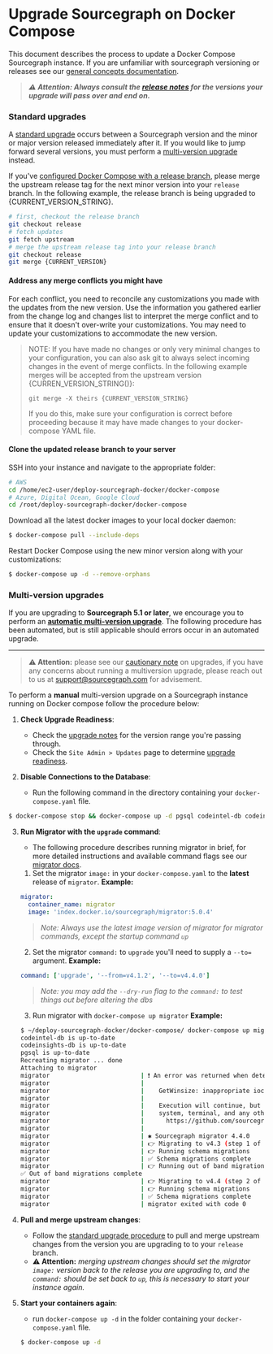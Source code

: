 # Upgrade Sourcegraph on Docker Compose

This document describes the process to update a Docker Compose Sourcegraph instance. If you are unfamiliar with sourcegraph versioning or releases see our [general concepts documentation](/admin/updates/).

> ***⚠️ Attention: Always consult the [release notes](/admin/updates/docker_compose) for the versions your upgrade will pass over and end on.***

### Standard upgrades

A [standard upgrade](/admin/updates/#upgrade-types) occurs between a Sourcegraph version and the minor or major version released immediately after it. If you would like to jump forward several versions, you must perform a [multi-version upgrade](#multi-version-upgrades) instead.

If you've [configured Docker Compose with a release branch](/admin/deploy/docker-compose/#step-1-prepare-the-deployment-repository), please merge the upstream release tag for the next minor version into your `release` branch. In the following example, the release branch is being upgraded to {CURRENT_VERSION_STRING}.

```sh
# first, checkout the release branch
git checkout release
# fetch updates
git fetch upstream
# merge the upstream release tag into your release branch
git checkout release
git merge {CURRENT_VERSION}
```

#### Address any merge conflicts you might have

For each conflict, you need to reconcile any customizations you made with the updates from the new version. Use the information you gathered earlier from the change log and changes list to interpret the merge conflict and to ensure that it doesn't over-write your customizations. You may need to update your customizations to accommodate the new version.

> NOTE: If you have made no changes or only very minimal changes to your configuration, you can also ask git to always select incoming changes in the event of merge conflicts. In the following example merges will be accepted from the upstream version {CURREN_VERSION_STRING()}:
>
> `git merge -X theirs {CURRENT_VERSION_STRING}`
>
> If you do this, make sure your configuration is correct before proceeding because it may have made changes to your docker-compose YAML file.

#### Clone the updated release branch to your server

SSH into your instance and navigate to the appropriate folder:

```sh
# AWS
cd /home/ec2-user/deploy-sourcegraph-docker/docker-compose
# Azure, Digital Ocean, Google Cloud
cd /root/deploy-sourcegraph-docker/docker-compose
```

Download all the latest docker images to your local docker daemon:

```sh
$ docker-compose pull --include-deps
```

Restart Docker Compose using the new minor version along with your customizations:

```sh
$ docker-compose up -d --remove-orphans
```

### Multi-version upgrades

If you are upgrading to **Sourcegraph 5.1 or later**, we encourage you to perform an [**automatic multi-version upgrade**](/admin/updates/automatic). The following procedure has been automated, but is still applicable should errors occur in an automated upgrade.

---

> **⚠️ Attention:** please see our [cautionary note](/admin/updates/#best-practices) on upgrades, if you have any concerns about running a multiversion upgrade, please reach out to us at [support@sourcegraph.com](mailto:support@sourcegraph.com) for advisement.

To perform a **manual** multi-version upgrade on a Sourcegraph instance running on Docker compose follow the procedure below:

1. **Check Upgrade Readiness**:
   - Check the [upgrade notes](/admin/updates/docker_compose#docker-compose-upgrade-notes) for the version range you're passing through.
   - Check the `Site Admin > Updates` page to determine [upgrade readiness](/admin/updates/#upgrade-readiness).

2. **Disable Connections to the Database**:
   - Run the following command in the directory containing your `docker-compose.yaml` file.
  ```sh
  $ docker-compose stop && docker-compose up -d pgsql codeintel-db codeinsights-db
  ```
3. **Run Migrator with the `upgrade` command**:
   - The following procedure describes running migrator in brief, for more detailed instructions and available command flags see our [migrator docs](/admin/updates/migrator/migrator-operations#docker-compose).
    1. Set the migrator `image:` in your `docker-compose.yaml` to the **latest** release of `migrator`. **Example:**
    ```yaml
    migrator:
      container_name: migrator
      image: 'index.docker.io/sourcegraph/migrator:5.0.4'
    ```
    > *Note: Always use the latest image version of migrator for migrator commands, except the startup command `up`*
    2. Set the migrator `command:` to `upgrade` you'll need to supply a `--to=` argument. **Example:**
    ```yaml
    command: ['upgrade', '--from=v4.1.2', '--to=v4.4.0']
    ```
    > *Note: you may add the `--dry-run` flag to the `command:` to test things out before altering the dbs*
    3. Run migrator with `docker-compose up migrator` **Example:**
    ```sh
    $ ~/deploy-sourcegraph-docker/docker-compose/ docker-compose up migrator
    codeintel-db is up-to-date
    codeinsights-db is up-to-date
    pgsql is up-to-date
    Recreating migrator ... done
    Attaching to migrator
    migrator                         | ❗️ An error was returned when detecting the terminal size and capabilities:
    migrator                         |
    migrator                         |    GetWinsize: inappropriate ioctl for device
    migrator                         |
    migrator                         |    Execution will continue, but please report this, along with your operating
    migrator                         |    system, terminal, and any other details, to:
    migrator                         |      https://github.com/sourcegraph/sourcegraph/issues/new
    migrator                         |
    migrator                         | ✱ Sourcegraph migrator 4.4.0
    migrator                         | 👉 Migrating to v4.3 (step 1 of 2)
    migrator                         | 👉 Running schema migrations
    migrator                         | ✅ Schema migrations complete
    migrator                         | 👉 Running out of band migrations [17 18]
    ✅ Out of band migrations complete
    migrator                         | 👉 Migrating to v4.4 (step 2 of 2)
    migrator                         | 👉 Running schema migrations
    migrator                         | ✅ Schema migrations complete
    migrator                         | migrator exited with code 0
    ```

4. **Pull and merge upstream changes**:
   - Follow the [standard upgrade procedure](#standard-upgrades) to pull and merge upstream changes from the version you are upgrading to to your `release` branch.
   - **⚠️ Attention:** *merging upstream changes should set the migrator `image:` version back to the release you are upgrading to, and the `command:` should be set back to `up`, this is necessary to start your instance again.*

5. **Start your containers again**:
   - run `docker-compose up -d` in the folder containing your `docker-compose.yaml` file.
   ```sh
   $ docker-compose up -d
   ```
